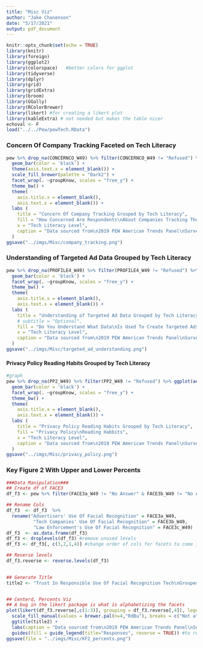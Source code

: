 ```yaml
---
title: "Misc Viz"
author: "Jake Chanenson"
date: "5/17/2021"
output: pdf_document
---
```


```r
knitr::opts_chunk$set(echo = TRUE)
library(knitr)
library(foreign)      
library(ggplot2)      
library(colorspace)   #better colors for ggplot
library(tidyverse)    
library(dplyr)
library(grid)
library(gridExtra)
library(broom)
library(GGally)
library(RColorBrewer)
library(likert) #for creating a likert plot
library(kableExtra) # not needed but makes the table nicer
echoval <- F
load("../../Pew/pewTech.RData")
```

### Concern Of Company Tracking Faceted on Tech Literacy
```r
pew %>% drop_na(CONCERNCO_W49) %>% filter(CONCERNCO_W49 != "Refused") %>% ggplot(aes(x = CONCERNCO_W49, fill = CONCERNCO_W49)) +
  geom_bar(color = 'black') +
  theme(axis.text.x = element_blank()) +
  scale_fill_brewer(palette = "Dark2") +
  facet_wrap(. ~groupKnow, scales = "free_y") +
  theme_bw() +
  theme(
    axis.title.x = element_blank(),
    axis.text.x = element_blank()) +
  labs (
    title = "Concern Of Company Tracking Grouped by Tech Literacy",
    fill = "How Concerned Are Respondents\nAbout Companies Tracking Them?",
    x = "Tech Literacy Level",
    caption = "Data sourced from\n2019 PEW American Trends Panel\nSurvey on Social Media Usage and\nPerceptions of Digital Privacy"
  ) 
ggsave("../imgs/Misc/company_tracking.png")
```

### Understanding of Targeted Ad Data Grouped by Tech Literacy
```r
pew %>% drop_na(PROFILE4_W49) %>% filter(PROFILE4_W49 != "Refused") %>% ggplot(aes(x = PROFILE4_W49, fill = PROFILE4_W49)) +
  geom_bar(color = 'black') +
  facet_wrap(. ~groupKnow, scales = "free_y") +
  theme_bw() +
  theme(
    axis.title.x = element_blank(),
    axis.text.x = element_blank()) +
  labs (
    title = "Understanding of Targeted Ad Data Grouped by Tech Literacy",
    # subtitle = "Optional",
    fill = "Do You Understand What Data\nIs Used To Create Targeted Ads?",
    x = "Tech Literacy Level",
    caption = "Data sourced from\n2019 PEW American Trends Panel\nSurvey on Social Media Usage and\nPerceptions of Digital Privacy"
  )
ggsave("../imgs/Misc/targeted_ad_understanding.png")
```
#### Privacy Policy Reading Habits Grouped by Tech Literacy
```r
#graph 
pew %>% drop_na(PP2_W49) %>% filter(PP2_W49 != "Refused") %>% ggplot(aes(x = PP2_W49, fill = PP2_W49)) +
  geom_bar(color = 'black') +
  facet_wrap(. ~groupKnow, scales = "free_y") +
  theme_bw() +
  theme(
    axis.title.x = element_blank(),
    axis.text.x = element_blank()) +
  labs (
    title = "Privacy Policy Reading Habits Grouped by Tech Literacy",
    fill = "Privacy Policy\nReading Habbits",
    x = "Tech Literacy Level",
    caption = "Data sourced from\n2019 PEW American Trends Panel\nSurvey on Social Media Usage and\nPerceptions of Digital Privacy"
  )
ggsave("../imgs/Misc/privacy_policy.png")
```

### Key Figure 2 With Upper and Lower Percents
```r
###Data Manipulation###
## Create df of FACE3
df_f3 <- pew %>% filter(FACE3a_W49 != "No Answer" & FACE3b_W49 != "No Answer" & FACE3c_W49 != "No Answer") %>% filter(FACE3a_W49 != "Refused" & FACE3b_W49 != "Refused" & FACE3c_W49 != "Refused") %>%  dplyr::select(c(FACE3a_W49, FACE3b_W49, FACE3c_W49, groupKnow))

## Rename Cols
df_f3  <- df_f3  %>% 
  rename("Advertisers' Use Of Facial Recognition" = FACE3a_W49,
          "Tech Companies' Use Of Facial Recognition" = FACE3b_W49,
          "Law Enforcement's Use Of Facial Recognition" = FACE3c_W49)
df_f3  <- as.data.frame(df_f3)
df_f3 <- droplevels(df_f3) #remove unused levels 
df_f3 <- df_f3[, c(3,2,1,4)] #change order of cols for facets to come in nice order

## Reverse levels 
df_f3.reverse <- reverse.levels(df_f3)

                            
## Generate Title
title2 <- "Trust In Responsible Use Of Facial Recognition Tech\nGrouped By Tech Literacy"


## Centerd, Percents Viz
## A bug in the likert package is what is alphabetizing the facets
plot(likert(df_f3.reverse[,c(1:3)], grouping = df_f3.reverse[,4]), legend.position="right", centered = TRUE, plot.percents=TRUE, plot.percent.low=TRUE, plot.percent.high=TRUE, plot.percent.neutral=FALSE, center = 2.5) + 
  scale_fill_manual(values = brewer.pal(n=4,"RdBu"), breaks = c("Not at all", "Not too much", "Somewhat", "A great deal")) + #order and color the likert boxes
  ggtitle(title2) +
  labs(caption = "Data sourced from\n2019 PEW American Trends Panel\nSurvey on Social Media Usage and\nPerceptions of Digital Privacy")+
  guides(fill = guide_legend(title="Responses", reverse = TRUE)) #to reverse the order in the legend
ggsave(file = "../imgs/Misc/KF2_percents.png")
```

